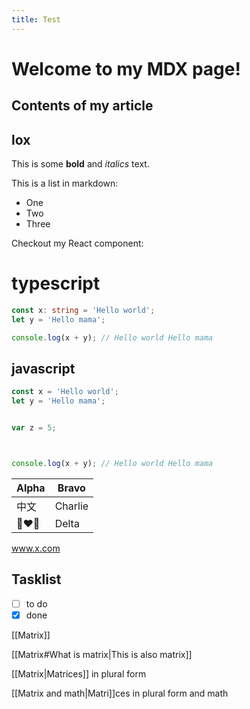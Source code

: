 ```yaml
---
title: Test
---
```



# Welcome to my MDX page!

## Contents of my article

## lox

This is some **bold** and _italics_ text.

This is a list in markdown:

+ One
+ Two
+ Three

Checkout my React component:

# typescript

```ts showLineNumbers title="TESTING THIS SHIT" caption="ANOTHER FUCKING SHIT" /Hello/
const x: string = 'Hello world';
let y = 'Hello mama';

console.log(x + y); // Hello world Hello mama
```

## javascript

```js showLineNumbers title="TESTING THIS SHIT" caption="ANOTHER FUCKING SHIT" {1,2}#a {3,4}#b
const x = 'Hello world';
let y = 'Hello mama';


var z = 5;



console.log(x + y); // Hello world Hello mama
```

| Alpha    | Bravo   |
|----------|---------|
| 中文       | Charlie |
| 👩‍❤️‍👩 | Delta   |


www.x.com

## Tasklist

* [ ] to do
* [x] done

[[Matrix]]

[[Matrix#What is matrix|This is also matrix]]

[[Matrix|Matrices]] in plural form

[[Matrix and math|Matri]]ces in plural form and math

<Comments />